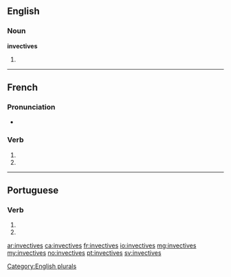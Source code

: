 {{also|invectivés}}
==English==

===Noun===
'''invectives'''

# {{plural of|invective}}

[[Category:English plurals]]

----

==French==

===Pronunciation===
* {{homophones|lang=fr|invective|invectivent}}

===Verb===
{{fr-verb-form}}

# {{conjugation of|invectiver||2|s|pres|ind|lang=fr}}
# {{conjugation of|invectiver||2|s|pres|sub|lang=fr}}

----

==Portuguese==

===Verb===
{{head|pt|verb form}}

# {{conjugation of|invectivar||2|s|present|subjunctive|lang=pt}}
# {{conjugation of|invectivar||2|s|negative|imperative|lang=pt}}

[[ar:invectives]]
[[ca:invectives]]
[[fr:invectives]]
[[io:invectives]]
[[mg:invectives]]
[[my:invectives]]
[[no:invectives]]
[[pt:invectives]]
[[sv:invectives]]